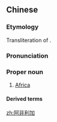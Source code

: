 ==Chinese==
{{zh-forms|gloss=-}}

===Etymology===
Transliteration of {{etyl|en|zh}} {{m|en|Africa}}.

===Pronunciation===
{{zh-pron
|m=Āfēilìjiā
|c=aa3 fei1 lei6 gaa1
|mn=A-hui-lī-ka
|cat=pn
}}

===Proper noun===
{{zh-proper noun}}

# {{lb|zh|rare}} [[Africa]]
#: {{zh-x|^阿非利加 洲|Africa (continent)}}

====Derived terms====
{{zh-der|非洲}}

[[zh:阿非利加]]